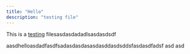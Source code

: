 ```yaml
---
title: "Hello"
description: "testing file"
---
```


This is a [testing](https://google.com) filesasdasdadadlsasdasdsdf

<Card title="New Card" icon="sparkles" horizontal>
  aasdhelloasdadfasdfsadasdasdasasdasddasdsddsfasdasdfadsf
</Card>

<CardGroup cols="2">
  <Card title="New Card" icon="sparkles">
    asd
  </Card>
  <Card title="New Card" icon="sparkles">
    asd
  </Card>
</CardGroup>